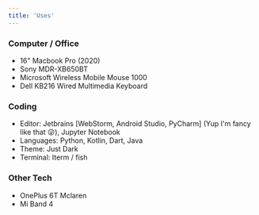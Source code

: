 ```yaml
---
title: 'Uses'
---
```




### Computer / Office

- 16" Macbook Pro (2020)
- Sony MDR-XB650BT
- Microsoft Wireless Mobile Mouse 1000
- Dell KB216 Wired Multimedia Keyboard

### Coding

- Editor: Jetbrains [WebStorm, Android Studio, PyCharm] (Yup I'm fancy like that 😜), Jupyter Notebook
- Languages: Python, Kotlin, Dart, Java
- Theme: Just Dark
- Terminal: Iterm / fish


### Other Tech

- OnePlus 6T Mclaren
- Mi Band 4

